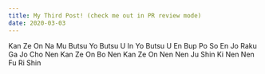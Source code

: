 ```yaml
---
title: My Third Post! (check me out in PR review mode)
date: 2020-03-03
---
```


Kan Ze On
Na Mu Butsu
Yo Butsu U In
Yo Butsu U En
Bup Po So En
Jo Raku Ga Jo Cho Nen
Kan Ze On Bo Nen
Kan Ze On Nen Nen
Ju Shin Ki Nen Nen
Fu Ri Shin

